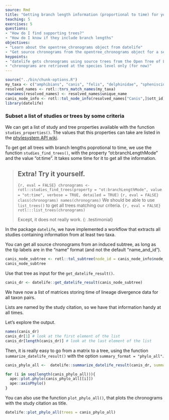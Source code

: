 ```yaml
---
source: Rmd
title: "Getting branch length information (proportional to time) for you taxa"
teaching: 5
exercises: 5
questions:
- "How do I find supporting trees?"
- "How do I know if they include branch lengths"
objectives:
- "Learn about the opentree_chronograms object from datelife"
- "Get source chronograms from the opentree_chronograms object for a set of taxa"
keypoints:
- "datelife gets chronograms using source trees from the Open Tree of Life phylesystem"
- "chronograms are retrieved at the species level only (for now)"
---
```

```r
source("../bin/chunk-options.R")
my_taxa <- c("amphibians", "canis", "felis", "delphinidae", "spheniscidae")
resolved_names <- rotl::tnrs_match_names(my_taxa)
rownames(resolved_names) <- resolved_names$unique_name
canis_node_info <- rotl::tol_node_info(resolved_names["Canis",]$ott_id)
library(datelife)
```

### Subset a list of studies or trees by some criteria

We can get a list of study and tree properties available with the function `studies_properties()`.
The values that this properties can take are listed in the [phylesystem API wiki](https://github.com/OpenTreeOfLife/phylesystem-api/wiki/NexSON).


To get get all trees with branch lengths poprotional to time, we use the function
`studies_find_trees()`, with the property "ot:branchLengthMode" and the value "ot:time".
It takes some time for it to get all the information.

> ## Extra! Try it yourself.
>
> ```{r, eval = FALSE}
> chronograms <- rotl::studies_find_trees(property = "ot:branchLengthMode", value = "ot:time", verbose = TRUE, detailed = TRUE)
> ```
> ```{r, eval = FALSE}
> class(chronograms)
> names(chronograms)
> ```
> We should be able to use `list_trees()` to get all trees matching our criteria.
> ```{r, eval = FALSE}
> rotl:::list_trees(chronograms)
> ```
>
> Except, it does not really work.
{: .testimonial}

In the package `datelife`, we have implemented a workflow that extracts all studies containing information from at least two taxa.

You can get all source chronograms from an induced subtree, as long as the tip labels
are in the "name" format (and not the default "name_and_id").

```r
canis_node_subtree <- rotl::tol_subtree(node_id = canis_node_info$node_id, label = "name")
canis_node_subtree
```

Use that tree as input for the `get_datelife_result()`.

```r
canis_dr <- datelife::get_datelife_result(canis_node_subtree)
```
We have now a list of matrices storing time of lineage divergence data for all taxon pairs.

Lists are named by the study citation, so we have that information handy at all times.

Let's explore the output.

```r
names(canis_dr)
canis_dr[1] # look at the first element of the list
canis_dr[length(canis_dr)] # look at the last element of the list
```


Then, it is really easy to go from a matrix to a tree, using the function `summarize_datelife_result()` with the option `summary_format = "phylo_all"`.

```r
canis_phylo_all <-  datelife::summarize_datelife_result(canis_dr, summary_format = "phylo_all")
```
```r
for (i in seq(length(canis_phylo_all))){
  ape::plot.phylo(canis_phylo_all[[i]])
  ape::axisPhylo()
}
```
You can also use the function `plot_phylo_all()`, that plots the chronograms with the study citation as title.

```r
datelife::plot_phylo_all(trees = canis_phylo_all)
```
